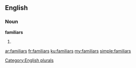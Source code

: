 ==English==

===Noun===
'''familiars'''

# {{plural of|familiar}}

[[Category:English plurals]]

[[ar:familiars]]
[[fr:familiars]]
[[ku:familiars]]
[[my:familiars]]
[[simple:familiars]]